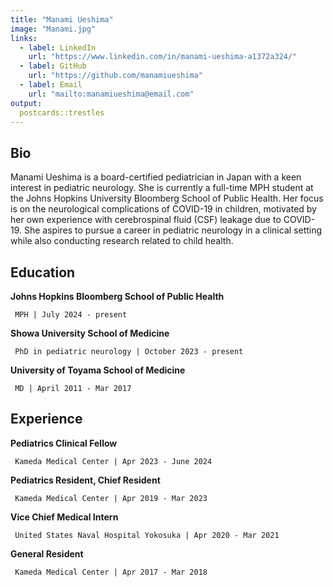```yaml
---
title: "Manami Ueshima"
image: "Manami.jpg"
links:
  - label: LinkedIn
    url: "https://www.linkedin.com/in/manami-ueshima-a1372a324/"
  - label: GitHub
    url: "https://github.com/manamiueshima"
  - label: Email
    url: "mailto:manamiueshima@email.com"
output:
  postcards::trestles
---
```

 
## Bio

Manami Ueshima is a board-certified pediatrician in Japan with a keen interest in pediatric neurology. She is currently a full-time MPH student at the Johns Hopkins University Bloomberg School of Public Health. Her focus is on the neurological complications of COVID-19 in children, motivated by her own experience with cerebrospinal fluid (CSF) leakage due to COVID-19. She aspires to pursue a career in pediatric neurology in a clinical setting while also conducting research related to child health.

## Education

**Johns Hopkins Bloomberg School of Public Health** 

     MPH | July 2024 - present

**Showa University School of Medicine**

     PhD in pediatric neurology | October 2023 - present

**University of Toyama School of Medicine**

     MD | April 2011 - Mar 2017

## Experience

**Pediatrics Clinical Fellow** 

     Kameda Medical Center | Apr 2023 - June 2024

**Pediatrics Resident, Chief Resident** 

     Kameda Medical Center | Apr 2019 - Mar 2023

**Vice Chief Medical Intern**

     United States Naval Hospital Yokosuka | Apr 2020 - Mar 2021

**General Resident** 

     Kameda Medical Center | Apr 2017 - Mar 2018

